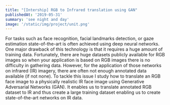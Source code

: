 ```yaml
---
title: "[Intership] RGB to Infrared translation using GAN"
publishedAt: '2019-05-31'
summary: 'see night and day'
image: '/static/img/project/unit.png'
---
```

For tasks such as face recognition, facial landmarks detection, or gaze estimation state-of-the-art is often achieved using deep neural networks. One major drawback of this technology is that it requires a huge amount of training data. Fortunately, there are huge datasets publicly available for RGB images so when your application is based on RGB images there is no difficulty in gathering data. However, for the application of those networks on infrared (IR) imagery, there are often not enough annotated data available (if not none). To tackle this issue I study how to translate an RGB face image to a physically realistic IR face image using Generative Adversarial Networks (GAN). It enables us to translate annotated RGB dataset to IR and thus create a large training dataset enabling us to create state-of-the-art networks on IR data.
